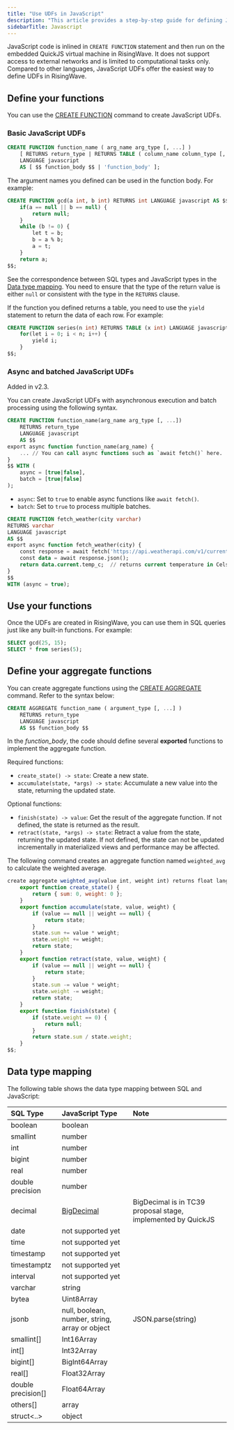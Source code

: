 ```yaml
---
title: "Use UDFs in JavaScript"
description: "This article provides a step-by-step guide for defining JavaScript functions in RisingWave."
sidebarTitle: Javascript
---
```


JavaScript code is inlined in `CREATE FUNCTION` statement and then run on the embedded QuickJS virtual machine in RisingWave. It does not support access to external networks and is limited to computational tasks only. Compared to other languages, JavaScript UDFs offer the easiest way to define UDFs in RisingWave.

## Define your functions

You can use the [CREATE FUNCTION](/sql/commands/sql-create-function) command to create JavaScript UDFs. 

### Basic JavaScript UDFs

```sql Syntax
CREATE FUNCTION function_name ( arg_name arg_type [, ...] )
    [ RETURNS return_type | RETURNS TABLE ( column_name column_type [, ...] ) ]
    LANGUAGE javascript
    AS [ $$ function_body $$ | 'function_body' ];
```

The argument names you defined can be used in the function body. For example:

```sql
CREATE FUNCTION gcd(a int, b int) RETURNS int LANGUAGE javascript AS $$
    if(a == null || b == null) {
        return null;
    }
    while (b != 0) {
        let t = b;
        b = a % b;
        a = t;
    }
    return a;
$$;
```

See the correspondence between SQL types and JavaScript types in the [Data type mapping](/sql/udfs/use-udfs-in-javascript#data-type-mapping). You need to ensure that the type of the return value is either `null` or consistent with the type in the `RETURNS` clause.

If the function you defined returns a table, you need to use the `yield` statement to return the data of each row. For example:

```sql
CREATE FUNCTION series(n int) RETURNS TABLE (x int) LANGUAGE javascript AS $$
    for(let i = 0; i < n; i++) {
        yield i;
    }
$$;
```

### Async and batched JavaScript UDFs

<Note>
Added in v2.3.
</Note>

You can create JavaScript UDFs with asynchronous execution and batch processing using the following syntax.

```sql Syntax
CREATE FUNCTION function_name(arg_name arg_type [, ...])
    RETURNS return_type
    LANGUAGE javascript
    AS $$
export async function function_name(arg_name) {
    ... // You can call async functions such as `await fetch()` here.
}
$$ WITH (
    async = [true|false],
    batch = [true|false]
);
```

- `async`: Set to `true` to enable async functions like `await fetch()`.
- `batch`: Set to `true` to process multiple batches.

```sql Example
CREATE FUNCTION fetch_weather(city varchar) 
RETURNS varchar 
LANGUAGE javascript 
AS $$
export async function fetch_weather(city) {
    const response = await fetch('https://api.weatherapi.com/v1/current.json?key=YOUR_API_KEY&q=' + city);
    const data = await response.json();
    return data.current.temp_c;  // returns current temperature in Celsius
}
$$ 
WITH (async = true);
```

## Use your functions

Once the UDFs are created in RisingWave, you can use them in SQL queries just like any built-in functions. For example:

```sql
SELECT gcd(25, 15);
SELECT * from series(5);
```

## Define your aggregate functions

You can create aggregate functions using the [CREATE AGGREGATE](/sql/commands/sql-create-aggregate) command. Refer to the syntax below:

```sql
CREATE AGGREGATE function_name ( argument_type [, ...] )
    RETURNS return_type
    LANGUAGE javascript
    AS $$ function_body $$
```

In the _function\_body_, the code should define several **exported** functions to implement the aggregate function.

Required functions:

* `create_state() -> state`: Create a new state.
* `accumulate(state, *args) -> state`: Accumulate a new value into the state, returning the updated state.

Optional functions:

* `finish(state) -> value`: Get the result of the aggregate function. If not defined, the state is returned as the result.
* `retract(state, *args) -> state`: Retract a value from the state, returning the updated state. If not defined, the state can not be updated incrementally in materialized views and performance may be affected.

The following command creates an aggregate function named `weighted_avg` to calculate the weighted average.

```js Javascript UDAF
create aggregate weighted_avg(value int, weight int) returns float language javascript as $$
    export function create_state() {
        return { sum: 0, weight: 0 };
    }
    export function accumulate(state, value, weight) {
        if (value == null || weight == null) {
            return state;
        }
        state.sum += value * weight;
        state.weight += weight;
        return state;
    }
    export function retract(state, value, weight) {
        if (value == null || weight == null) {
            return state;
        }
        state.sum -= value * weight;
        state.weight -= weight;
        return state;
    }
    export function finish(state) {
        if (state.weight == 0) {
            return null;
        }
        return state.sum / state.weight;
    }
$$;
```

## Data type mapping

The following table shows the data type mapping between SQL and JavaScript:

| SQL Type             | JavaScript Type                                                                                                              | Note                                                         |
| :------------------- | :--------------------------------------------------------------------------------------------------------------------------- | :----------------------------------------------------------- |
| boolean              | boolean                                                                                                                      |                                                              |
| smallint             | number                                                                                                                       |                                                              |
| int                  | number                                                                                                                       |                                                              |
| bigint               | number                                                                                                                       |                                                              |
| real                 | number                                                                                                                       |                                                              |
| double precision     | number                                                                                                                       |                                                              |
| decimal              | [BigDecimal](https://github.com/tc39/proposal-decimal/blob/b958a7206774e86b1d443bd6b4926ec9342a9181/bigdecimal-reference.md) | BigDecimal is in TC39 proposal stage, implemented by QuickJS |
| date                 | not supported yet                                                                                                            |                                                              |
| time                 | not supported yet                                                                                                            |                                                              |
| timestamp            | not supported yet                                                                                                            |                                                              |
| timestamptz          | not supported yet                                                                                                            |                                                              |
| interval             | not supported yet                                                                                                            |                                                              |
| varchar              | string                                                                                                                       |                                                              |
| bytea                | Uint8Array                                                                                                                   |                                                              |
| jsonb                | null, boolean, number, string, array or object                                                                               | JSON.parse(string)                                           |
| smallint\[\]         | Int16Array                                                                                                                   |                                                              |
| int\[\]              | Int32Array                                                                                                                   |                                                              |
| bigint\[\]           | BigInt64Array                                                                                                                |                                                              |
| real\[\]             | Float32Array                                                                                                                 |                                                              |
| double precision\[\] | Float64Array                                                                                                                 |                                                              |
| others\[\]           | array                                                                                                                        |                                                              |
| struct\<..>           | object                                                                                                                       |                                                              |
